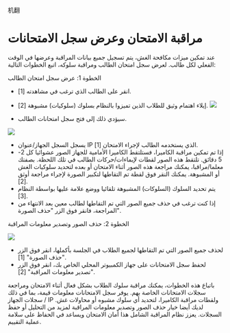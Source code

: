 机翻
# مراقبة الامتحان وعرض سجل الامتحانات 

 عند تمكين ميزات مكافحة الغش، يتم تسجيل جميع بيانات المراقبة وعرضها في الوقت الفعلي لكل طالب. لعرض سجل امتحان الطالب ومراقبة سلوكه، اتبع الخطوات التالية: 

 الخطوة 1: عرض سجل امتحان الطالب 

 - انقر على الطالب الذي ترغب في مشاهدته [1]. 
 - إيلاء اهتمام وثيق للطلاب الذين تميزوا بالنظام بسلوك (سلوكيات) مشبوهة [2]. 
 ![]( /Img/utest/teacher/proctoring05.png) 

 - سيؤدي ذلك إلى فتح سجل امتحانات الطالب. 

 ![]( /Img/utest/teacher/proctoring06.png) 

 - يسجل السجل الجهاز/عنوان IP الذي يستخدمه الطالب لإجراء الامتحان [1]. 
 - إذا تم تمكين مراقبة الكاميرا، فستلتقط الكاميرا الأمامية للجهاز الصور عشوائيا كل 2-5 دقائق. تلتقط هذه الصور لقطات لإيماءات/حركات الطالب في تلك اللحظة. بصفتك معلما/مراقبا، يمكنك مراجعة هذه الصور أثناء الامتحان أو بعده لتحديد سلوكيات الغش أو المشبوهة. يمكنك النقر فوق لقطة تم التقاطها لتكبير الصورة لإجراء مراجعة أوثق [2]. 
 - يتم تحديد السلوك (السلوكات) المشبوهة تلقائيا ووضع علامة عليها بواسطة النظام [3]. 
 - إذا كنت ترغب في حذف جميع الصور التي تم التقاطها لطالب معين بعد الانتهاء من المراجعة، فانقر فوق الزر "حذف الصورة". 

 الخطوة 2: حذف الصور وتصدير معلومات المراقبة 

 ![]( /Img/utest/teacher/proctoring07.png) 

 - لحذف جميع الصور التي تم التقاطها لجميع الطلاب في الجلسة بأكملها، انقر فوق الزر "حذف الصورة" [1]. 
 - لحفظ سجل الامتحانات على جهاز الكمبيوتر المحلي الخاص بك، انقر فوق الزر "تصدير معلومات المراقبة" [2]. 

 باتباع هذه الخطوات، يمكنك مراقبة سلوك الطلاب بشكل فعال أثناء الامتحان ومراجعة سجلات الامتحانات الخاصة بهم. يوفر سجل الامتحانات معلومات قيمة، بما في ذلك سجلات الجهاز / IP ولقطات مراقبة الكاميرا، لتحديد أي سلوك مشبوه أو محاولات غش. لديك أيضا خيار حذف الصور وتصدير معلومات المراقبة لمزيد من التحليل أو حفظ السجلات. يعزز نظام المراقبة الشامل هذا أمان الامتحان ويساعد في الحفاظ على سلامة عملية التقييم.
